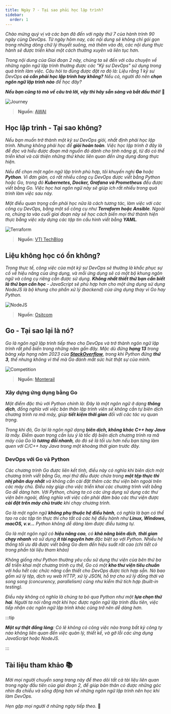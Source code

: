 ```yaml
---
title: Ngày 7 - Tại sao phải học lập trình?
sidebar:
  order: 1
---
```



_Chào mừng quý vị và các bạn đã đến với ngày thứ 7 của hành trình 90 ngày cùng DevOps. Từ ngày hôm nay, các nội dung sẽ không
chỉ gói gọn trong những dòng chữ lý thuyết suông, mà thêm vào đó, các nội dung thực hành sẽ được triển khai một cách thường
xuyên và liên tục hơn._

_Trong nội dung của Giai đoạn 2 này, chúng ta sẽ đến với câu chuyện về những ngôn ngữ lập trình thường được các "Kỹ sư DevOps"
sử dụng trong quá trình làm việc. Câu hỏi to đùng được đặt ra đó là: Liệu rằng 1 kỹ sư DevOps **có cần phải học lập trình hay
không?** Nếu có, người đó nên **chọn ngôn ngữ lập trình nào** để học đây?_

**_Nếu bạn cũng tò mò về câu trả lời, vậy thì hãy sẵn sàng và bắt đầu thôi!_** 🚌

![Journey](../../../../assets/golang/journey.jpg)

> **Nguồn**: [AWAI](https://www.awai.com/2017/07/find-the-starting-point-on-your-writing-journey/)

## Học lập trình - Tại sao không?

_Nếu bạn muốn trở thành một kỹ sư DevOps giỏi, nhất định phải học lập trình. Nhưng không phải học để **giỏi hoàn toàn**. Việc 
học lập trình ở đây là để đọc và hiểu được đoạn mã nguồn đó dành cho tính năng gì, từ đó có thể triển khai và cải 
thiện những thứ khác liên quan đến ứng dụng đang thực hiện._

_Nếu để chọn một ngôn ngữ lập trình phù hợp, tôi khuyến nghị **Go** hoặc **Python**. Vì đơn giản, có rất nhiều công cụ DevOps
được viết bằng Python hoặc Go, trong đó **Kubernetes, Docker, Grafana và Prometheus** đều được viết bằng Go. Việc học hai ngôn
ngữ này sẽ giúp ích rất nhiều trong quá trình làm việc sau này._

_Một điều quan trọng cần phải học nữa là cách tương tác, làm việc với các công cụ DevOps, bằng một số công cụ như **Terraform 
hoặc Ansible**. Ngoài ra, chúng ta vào cuối giai đoạn này sẽ học cách biến mọi thứ thành hiện thực bằng việc xây dựng các tập
tin cấu hình viết bằng **YAML**._

![Terraform](../../../../assets/golang/terraform.png)

> **Nguồn**: [VTI TechBlog](https://vtitech.vn/terraform-for-beginner-gioi-thieu-ve-iac-va-terraform/)

## Liệu không học có ổn không?

_Trong thực tế, công việc của một kỹ sư DevOps sẽ thường là khắc phục sự cố về hiệu năng của ứng dụng, và mỗi ứng dụng sẽ có 
một bộ khung ngôn ngữ và công cụ riêng cần được sử dụng. **Không nhất thiết thứ bạn cần biết là thứ bạn cần học** - JavaScript 
sẽ phù hợp hơn cho một ứng dụng sử dụng NodeJS là bộ khung cho phần xử lý (backend) của ứng dụng thay vì Go hay Python._

![NodeJS](../../../../assets/golang/nodejs.png)

> **Nguồn**: [Ositcom](https://ositcom.com/blog/what-is-new-in-nodejs-21/)

## Go - Tại sao lại là nó?

_Go là ngôn ngữ lập trình tiếp theo cho DevOps và trở thành ngôn ngữ lập trình rất phổ biến trong những năm gần đây. Mặc dù
đứng **hạng 13** trong bảng xếp hạng năm 2023 của **[StackOverflow](https://survey.stackoverflow.co/2023/#technology-most-popular-technologies)**,
trong khi Python đứng **thứ 3**, thế nhưng không vì thế mà Go đánh mất sức hút thật sự của mình._

![Competition](../../../../assets/golang/go_vs_python.png)

> **Nguồn**: [Monterail](https://www.monterail.com/blog/go-vs-python)

### Xây dựng ứng dụng bằng Go

_Một điểm đặc thù với Python chính là: Đây là một ngôn ngữ ở dạng **thông dịch**, đồng nghĩa với việc bản thân lập trình viên
sẽ không cần tự biên dịch chương trình ra mã máy, giúp **tiết kiệm thời gian** đối với các tác vụ quan trọng._

_Trong khi đó, Go lại là ngôn ngữ dạng **biên dịch, không khác C++ hay Java** là mấy. Điểm quan trọng cần lưu ý là tốc độ biên
dịch chương trình ra mã máy của Go là **tương đối nhanh**, do đó sẽ là tối ưu hơn nếu bạn từng làm quen với C/C++ hay Java 
trong một khoảng thời gian trước đây._

### DevOps với Go và Python

_Các chương trình Go được liên kết tĩnh, điều này có nghĩa khi biên dịch một chương trình viết bằng Go, mọi thứ đều được 
chứa trong **một tệp thực thi nhị phân duy nhất** và không cần cài đặt thêm các thư viện bên ngoài trên các máy chủ. Điều này 
giúp cho việc triển khai các chương trình viết bằng Go dễ dàng hơn. Với Python, chúng ta có các ứng dụng sử dụng các thư viện 
bên ngoài, đồng nghĩa với việc cần phải đảm bảo các thư viện được **cài đặt trên máy chủ trước** khi chạy chương trình._

_Go là một ngôn ngữ **không phụ thuộc hệ điều hành**, có nghĩa là bạn có thể tạo ra các tập tin thực thi cho tất cả các hệ 
điều hành như **Linux, Windows, macOS, v.v...** Python không dễ dàng làm được điều tương tự._

_Go là một ngôn ngữ có **hiệu năng cao**, có **khả năng biên dịch**, **thời gian chạy nhanh** và sử dụng **ít tài nguyên hơn**
đặc biệt so với Python. Nhiều hệ thống tối ưu đã được viết bằng Go đem đến hiệu suất rất cao (chi tiết có trong phần tài liệu 
tham khảo)_

_Không giống như Python thường yêu cầu sử dụng thư viện của bên thứ ba để triển khai một chương trình cụ thể, Go có một **kho 
thư viện tiêu chuẩn** với hầu hết các chức năng cần thiết cho DevOps được tích hợp sẵn. Nó bao gồm xử lý tệp, dịch vụ web HTTP,
xử lý JSON, hỗ trợ cho xử lý đồng thời và song song (concurency, parallelism) cũng như kiểm thử tích hợp (built-in testing)._

_Điều này không có nghĩa là chúng ta bỏ qua Python như một **lựa chọn thứ hai**. Người ta nói rằng một khi học được ngôn 
ngữ lập trình đầu tiên, việc tiếp nhận các ngôn ngữ lập trình khác cũng trở nên dễ dàng hơn._

:::tip

_**Một sự thật đắng lòng**: Có lẽ không có công việc nào trong bất kỳ công ty nào không liên quan đến việc quản lý, thiết kế, 
và gỡ lỗi các ứng dụng JavaScript hoặc NodeJS._

:::

## Tài liệu tham khảo 📚

_Mời mọi người chuyển sang trang này để theo dõi tất cả tài liệu liên quan trong ngày đầu tiên của giai đoạn 2, 
để giúp bản thân có được những góc nhìn đa chiều và sống động hơn về những ngôn ngữ lập trình nên học khi làm 
DevOps._

<LinkCard
  title="Ngày 7 - Tham khảo"
  href="../../reference/golang/day7"
/>

_Hẹn gặp mọi người ở những ngày tiếp theo._ 🚀